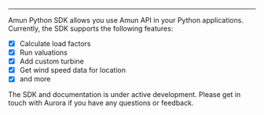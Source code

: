
<HomePageHeader/>

---

Amun Python SDK allows you use Amun API in your Python applications. Currently, the SDK supports the following features:
- [x] Calculate load factors
- [x] Run valuations
- [x] Add custom turbine
- [x] Get wind speed data for location
- [x] and more

The SDK and documentation is under active development. Please get in touch with Aurora if you have any questions or feedback.
